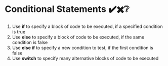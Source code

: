 # Conditional Statements ✔️✖️❔

1. Use **if** to specify a block of code to be executed, if a specified condition is true
2. Use **else** to specify a block of code to be executed, if the same condition is false
3. Use **else if** to specify a new condition to test, if the first condition is false
4. Use **switch** to specify many alternative blocks of code to be executed
